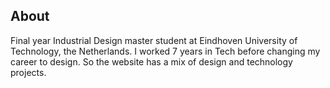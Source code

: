 ## About

Final year Industrial Design master student at Eindhoven University of Technology, the Netherlands. I worked 7 years in Tech before changing my career to design. So the website has a mix of design and technology projects.
